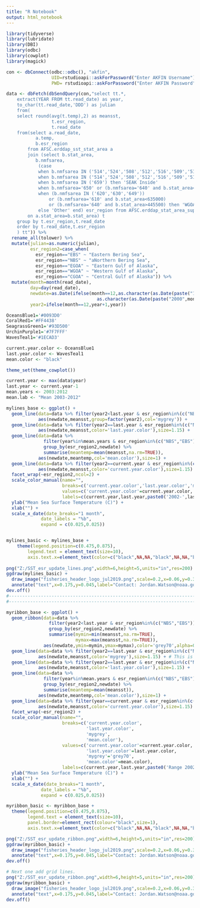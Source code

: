 ---
title: "R Notebook"
output: html_notebook
---



```{r}
library(tidyverse)
library(lubridate)
library(DBI)
library(odbc)
library(cowplot)
library(magick)
```

```{r read_in_data}
con <- dbConnect(odbc::odbc(), "akfin", 
                 UID=rstudioapi::askForPassword("Enter AKFIN Username"), 
                 PWD= rstudioapi::askForPassword("Enter AKFIN Password"))

data <- dbFetch(dbSendQuery(con,"select tt.*,
    extract(YEAR FROM tt.read_date) as year,
    to_char(tt.read_date,'DDD') as julian
    from(
    select round(avg(t.temp),2) as meansst,
                 t.esr_region,
                 t.read_date
    from(select a.read_date,
           a.temp,
           b.esr_region
        from AFSC.erddap_sst_stat_area a
        join (select b.stat_area,
           b.nmfsarea,
            (case 
            when b.nmfsarea IN ('514','524','508','512','516','509','513','517','521') and b.max_lat>60.1 and b.max_lat < 65.6 then 'NBS' 
            when b.nmfsarea IN ('514','524','508','512','516','509','513','517','521') and b.max_lat<=60.1 then 'EBS'
            when b.nmfsarea IN ('659') then 'SEAK Inside'
            when b.nmfsarea='650' or (b.nmfsarea='640' and b.stat_area<445600) then 'EGOA'
            when (b.nmfsarea IN ('620','630','649')) 
                or (b.nmfsarea='610' and b.stat_area<635000) 
                or (b.nmfsarea='640' and b.stat_area>445500) then 'WGOA'
            else 'Other' end) esr_region from AFSC.erddap_stat_area_supplemental b) b
        on a.stat_area=b.stat_area) t
    group by t.esr_region,t.read_date
    order by t.read_date,t.esr_region
    ) tt")) %>% 
  rename_all(tolower) %>% 
  mutate(julian=as.numeric(julian),
         esr_region2=case_when(
           esr_region=="EBS" ~ "Eastern Bering Sea",
           esr_region=="NBS" ~ "aNorthern Bering Sea",
           esr_region=="EGOA" ~ "Eastern Gulf of Alaska",
           esr_region=="WGOA" ~ "Western Gulf of Alaska",
           esr_region=="CGOA" ~ "Central Gulf of Alaska")) %>% 
  mutate(month=month(read_date),
         day=day(read_date),
         newdate=as.Date(ifelse(month==12,as.character(as.Date(paste("1999",month,day,sep="-"),format="%Y-%m-%d")),
                                  as.character(as.Date(paste("2000",month,day,sep="-"),format="%Y-%m-%d"))),format("%Y-%m-%d")),
         year2=ifelse(month==12,year+1,year))
```


```{r set_aesthetics}
OceansBlue1='#0093D0'
CoralRed1='#FF4438'
SeagrassGreen1='#93D500'
UrchinPurple1='#7F7FFF'
WavesTeal1='#1ECAD3'

current.year.color <- OceansBlue1
last.year.color <- WavesTeal1
mean.color <- "black"

theme_set(theme_cowplot())
```


```{r define time periods}
current.year <- max(data$year)
last.year <- current.year-1
mean.years <- 2003:2012
mean.lab <- "Mean 2003-2012"
```



```{r}
mylines_base <- ggplot() +
  geom_line(data=data %>% filter(year2<last.year & esr_region%in%(c("NBS","EBS"))),
            aes(newdate,meansst,group=factor(year2),col='mygrey')) +
  geom_line(data=data %>% filter(year2==last.year & esr_region%in%(c("NBS","EBS"))),
            aes(newdate,meansst,color='last.year.color'),size=1.15) +
  geom_line(data=data %>% 
              filter(year%in%mean.years & esr_region%in%(c("NBS","EBS"))) %>% 
              group_by(esr_region2,newdate) %>% 
              summarise(meantemp=mean(meansst,na.rm=TRUE)),
            aes(newdate,meantemp,col='mean.color'),size=1) +
  geom_line(data=data %>% filter(year2==current.year & esr_region%in%(c("NBS","EBS"))),
            aes(newdate,meansst,color='current.year.color'),size=1.15) +
  facet_wrap(~esr_region2,ncol=2) + 
  scale_color_manual(name="",
                     breaks=c('current.year.color','last.year.color','mygrey','mean.color'),
                     values=c('current.year.color'=current.year.color,'last.year.color'=last.year.color,'mygrey'='grey70','mean.color'=mean.color),
                     labels=c(current.year,last.year,paste0('2002-',last.year-1),mean.lab)) +
  ylab("Mean Sea Surface Temperature (C)") + 
  xlab("") +
  scale_x_date(date_breaks="1 month",
             date_labels = "%b",
             expand = c(0.025,0.025)) 


mylines_basic <- mylines_base + 
    theme(legend.position=c(0.475,0.875),
        legend.text = element_text(size=10),
        axis.text.x=element_text(color=c("black",NA,NA,"black",NA,NA,"black",NA,NA,"black",NA,NA,NA)))
  
png("Z:/SST_esr_update_lines.png",width=6,height=5,units="in",res=200)
ggdraw(mylines_basic) +
  draw_image("fisheries_header_logo_jul2019.png",scale=0.2,x=0.06,y=0.35,hjust=0.35) +
  annotate("text",x=0.175,y=0.045,label="Contact: Jordan.Watson@noaa.gov (data: JPL MUR SST)",hjust=0.1,size=3.25)
dev.off()
#-----------------------------------------------------------------------------------
#-----------------------------------------------------------------------------------
```


```{r ribbon_version}

myribbon_base <- ggplot() +
  geom_ribbon(data=data %>% 
                filter(year2<last.year & esr_region%in%(c("NBS","EBS"))) %>% 
                group_by(esr_region2,newdate) %>% 
                summarise(mymin=min(meansst,na.rm=TRUE),
                          mymax=max(meansst,na.rm=TRUE)),
              aes(newdate,ymin=mymin,ymax=mymax),color='grey70',alpha=0.25) +
  geom_line(data=data %>% filter(year2==last.year & esr_region%in%(c("NBS","EBS"))),
            aes(newdate,meansst,color='mygrey'),size=1.15) + # This is just a dummy layer to get gray in the legend
  geom_line(data=data %>% filter(year2==last.year & esr_region%in%(c("NBS","EBS"))),
            aes(newdate,meansst,color='last.year.color'),size=1.15) +
  geom_line(data=data %>% 
              filter(year%in%mean.years & esr_region%in%(c("NBS","EBS"))) %>% 
              group_by(esr_region2,newdate) %>% 
              summarise(meantemp=mean(meansst)),
            aes(newdate,meantemp,col='mean.color'),size=1) +
  geom_line(data=data %>% filter(year==current.year & esr_region%in%(c("NBS","EBS"))),
            aes(newdate,meansst,color='current.year.color'),size=1.15) +
  facet_wrap(~esr_region2) + 
  scale_color_manual(name="",
                     breaks=c('current.year.color',
                              'last.year.color',
                              'mygrey',
                              'mean.color'),
                     values=c('current.year.color'=current.year.color,
                              'last.year.color'=last.year.color,
                              'mygrey'='grey70',
                              'mean.color'=mean.color),
                     labels=c(current.year,last.year,paste0('Range 2002-',last.year-1),mean.lab)) +
  ylab("Mean Sea Surface Temperature (C)") + 
  xlab("") +
  scale_x_date(date_breaks="1 month",
             date_labels = "%b",
             expand = c(0.025,0.025))

myribbon_basic <- myribbon_base +
  theme(legend.position=c(0.475,0.875),
        legend.text = element_text(size=10),
        panel.border=element_rect(colour="black",size=1),
        axis.text.x=element_text(color=c("black",NA,NA,"black",NA,NA,"black",NA,NA,"black",NA,NA,NA))) 

png("Z:/SST_esr_update_ribbon.png",width=6,height=5,units="in",res=200)
ggdraw(myribbon_basic) +
  draw_image("fisheries_header_logo_jul2019.png",scale=0.2,x=0.06,y=0.35,hjust=0.35) +
  annotate("text",x=0.175,y=0.045,label="Contact: Jordan.Watson@noaa.gov (data: JPL MUR SST)",hjust=0.1,size=3.25)
dev.off()

# Next one add grid lines.
png("Z:/SST_esr_update_ribbon.png",width=6,height=5,units="in",res=200)
ggdraw(myribbon_basic) +
  draw_image("fisheries_header_logo_jul2019.png",scale=0.2,x=0.06,y=0.35,hjust=0.35) +
  annotate("text",x=0.175,y=0.045,label="Contact: Jordan.Watson@noaa.gov (data: JPL MUR SST)",hjust=0.1,size=3.25)
dev.off()


```

